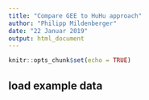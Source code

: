 ```yaml
---
title: "Compare GEE to HuHu approach"
author: "Philipp Mildenberger"
date: "22 Januar 2019"
output: html_document
---
```


```r
knitr::opts_chunk$set(echo = TRUE)
```

## load example data 
